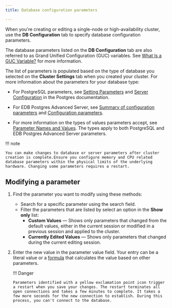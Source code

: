 ```yaml
---
title: Database configuration parameters

---
```


When you're creating or editing a single-node or high-availability cluster, use the **DB Configuration** tab to specify database configuration parameters.

The database parameters listed on the **DB Configuration** tab are also referred to as Grand Unified Configuration (GUC) variables. See [What Is a GUC Variable?](https://www.enterprisedb.com/blog/what-guc-variable) for more information.

The list of parameters is populated based on the type of database you selected on the **Cluster Settings** tab when you created your cluster. For more information about the parameters for your database type:

-   For PostgreSQL parameters, see [Setting Parameters](https://www.postgresql.org/docs/current/config-setting.html) and [Server Configuration](https://www.postgresql.org/docs/current/runtime-config.html) in the Postgres documentation.

-   For EDB Postgres Advanced Server, see [Summary of configuration parameters](https://enterprisedb.com/docs/epas/latest/reference/database_administrator_reference/02_summary_of_configuration_parameters/) and [Configuration parameters](https://enterprisedb.com/docs/epas/latest/database_administration/01_configuration_parameters/).

-   For more information on the types of values parameters accept, see [Parameter Names and Values](https://www.postgresql.org/docs/current/config-setting.html#CONFIG-SETTING-NAMES-VALUES). The types apply to both PostgreSQL and EDB Postgres Advanced Server parameters.

!!! note

    You can make changes to database or server parameters after cluster creation is complete.Ensure you configure memory and CPU related database parameters within the physical limits of the underlying hardware. Changing some parameters requires a restart.

## Modifying a parameter

1.  Find the parameter you want to modify using these methods:
    -   Search for a specific parameter using the search field. 
    -   Filter the parameters that are listed by select an option in the **Show only** list:
        -   **Custom Values** — Shows only parameters that changed from the default values, either in the current session or modified in a previous session and applied to the cluster.
        -   **Currently Edited Values** — Shows only parameters that changed during the current editing session.

2.  Enter the new value in the parameter value field. Your entry can be a literal value or a [formula](../manage-clusters/formula.mdx) that calculates the value based on other parameters.

    !!! Danger

        Parameters identified with a yellow exclamation point icon trigger a restart when you save your changes. The restart terminates all open connections and takes a few minutes to complete. It takes a few more seconds for the new connection to establish. During this process, you can't connect to the database.
